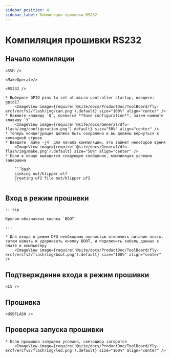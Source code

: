 ```yaml
---
sidebar_position: 4
sidebar_label: Компиляция прошивки RS232
---
```



# Компиляция прошивки RS232

## Начало компиляции

    <SSH />

    <MakeOperate/>

    <RS232 />

    * Выберите GPIO pins to set at micro-controller startup, введите: gpio17
        <ImageView image={require('@site/docs/ProductDoc/ToolBoard/fly-ercf/ercfv2/flash/img/can.png').default} size="100%" align="center" />
    * Нажмите клавишу `Q`, появится **Save configuration**, затем нажмите клавишу `Y`
        <ImageView image={require('@site/docs/General/dfu-flash/img/configuration.png').default} size="50%" align="center" />
    * Теперь конфигурация должна быть сохранена и вы должны вернуться к командной строке
    * Введите `make -j4` для начала компиляции, это займет некоторое время
        <ImageView image={require('@site/docs/General/dfu-flash/img/make.png').default} size="50%" align="center" />
    * Если в конце выводится следующее сообщение, компиляция успешно завершена

        ```bash
        Linking out/klipper.elf
        Creating uf2 file out/klipper.uf2
        ```


## Вход в режим прошивки

    :::tip

    Кругом обозначена кнопка `BOOT`

    :::

    * Для входа в режим DFU необходимо полностью отключить питание платы, затем нажать и удерживать кнопку BOOT, и подключить кабель данных к плате и компьютеру
        <ImageView image={require('@site/docs/ProductDoc/ToolBoard/fly-ercf/ercfv2/flash/img/boot.png').default} size="100%" align="center" />

## Подтверждение входа в режим прошивки

    <LS />


## Прошивка 

    <USBFLASH />
    


## Проверка запуска прошивки

    * Если прошивка запущена успешно, светодиод загорится
        <ImageView image={require('@site/docs/ProductDoc/ToolBoard/fly-ercf/ercfv2/flash/img/led.png').default} size="100%" align="center" />